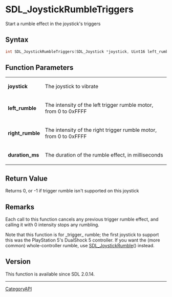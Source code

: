 = SDL_JoystickRumbleTriggers =

Start a rumble effect in the joystick's triggers 

== Syntax ==

<syntaxhighlight lang='c'>
int SDL_JoystickRumbleTriggers(SDL_Joystick *joystick, Uint16 left_rumble, Uint16 right_rumble, Uint32 duration_ms);
</syntaxhighlight>

== Function Parameters ==

{|
|'''joystick'''
|The joystick to vibrate
|-
|'''left_rumble'''
|The intensity of the left trigger rumble motor, from 0 to 0xFFFF
|-
|'''right_rumble'''
|The intensity of the right trigger rumble motor, from 0 to 0xFFFF
|-
|'''duration_ms'''
|The duration of the rumble effect, in milliseconds
|}

== Return Value ==

Returns 0, or -1 if trigger rumble isn't supported on this joystick

== Remarks ==

Each call to this function cancels any previous trigger rumble effect, and
calling it with 0 intensity stops any rumbling.

Note that this function is for _trigger_ rumble; the first joystick to
support this was the PlayStation 5's DualShock 5 controller. If you want
the (more common) whole-controller rumble, use [[SDL_JoystickRumble]]()
instead.

== Version ==

This function is available since SDL 2.0.14.

----
[[CategoryAPI]]


